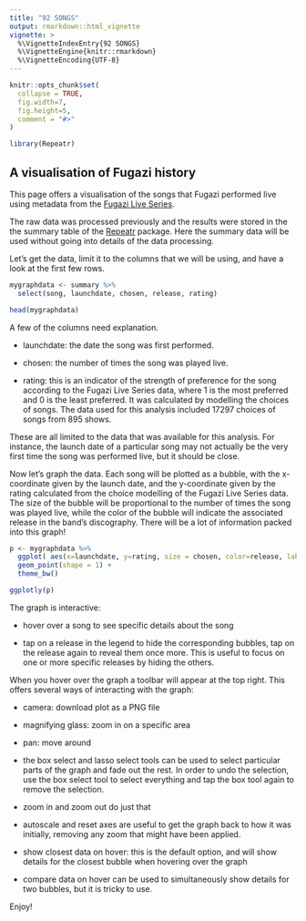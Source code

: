 ```yaml
---
title: "92 SONGS"
output: rmarkdown::html_vignette
vignette: >
  %\VignetteIndexEntry{92 SONGS}
  %\VignetteEngine{knitr::rmarkdown}
  %\VignetteEncoding{UTF-8}
---
```


```r
knitr::opts_chunk$set(
  collapse = TRUE,
  fig.width=7,
  fig.height=5,
  comment = "#>"
)
```

```r
library(Repeatr)
```

## A visualisation of Fugazi history

This page offers a visualisation of the songs that Fugazi performed live using metadata from the [Fugazi Live Series](https://www.dischord.com/fugazi_live_series).  

The raw data was processed previously and the results were stored in the the summary table of the  [Repeatr](https://github.com/alexmitrani/Repeatr) package. Here the summary data will be used without going into details of the data processing.  

Let's get the data, limit it to the columns that we will be using, and have a look at the first few rows. 

```r

mygraphdata <- summary %>%
  select(song, launchdate, chosen, release, rating)

head(mygraphdata)

``` 
A few of the columns need explanation.  

- launchdate: the date the song was first performed.  

- chosen: the number of times the song was played live. 

- rating: this is an indicator of the strength of preference for the song according to the Fugazi Live Series data, where 1 is the most preferred and 0 is the least preferred. It was calculated by modelling the choices of songs. The data used for this analysis included 17297 choices of songs from 895 shows.  

These are all limited to the data that was available for this analysis. For instance, the launch date of a particular song may not actually be the very first time the song was performed live, but it should be close. 

Now let's graph the data. Each song will be plotted as a bubble, with the x-coordinate given by the launch date, and the y-coordinate given by the rating calculated from the choice modelling of the Fugazi Live Series data. The size of the bubble will be proportional to the number of times the song was played live, while the color of the bubble will indicate the associated release in the band's discography.  There will be a lot of information packed into this graph!    

```r

p <- mygraphdata %>%
  ggplot( aes(x=launchdate, y=rating, size = chosen, color=release, label=song)) +
  geom_point(shape = 1) +
  theme_bw()

ggplotly(p)


```   

The graph is interactive: 

- hover over a song to see specific details about the song

- tap on a release in the legend to hide the corresponding
bubbles, tap on the release again to reveal them once more.  This is useful to focus on one or more specific releases by hiding the others.   

When you hover over the graph a toolbar will appear at the top right. This offers several ways of interacting with the graph: 

- camera: download plot as a PNG file

- magnifying glass: zoom in on a specific area

- pan: move around

- the box select and lasso select tools can be used to select particular parts of the graph and fade out the rest. In order to undo the selection, use the box select tool to select everything and tap the box tool again to remove the selection. 

- zoom in and zoom out do just that

- autoscale and reset axes are useful to get the graph back to how it was initially, removing any zoom that might have been applied.  

- show closest data on hover: this is the default option, and will show details for the closest bubble when hovering over the graph

- compare data on hover can be used to simultaneously show details for two bubbles, but it is tricky to use.  

Enjoy!


